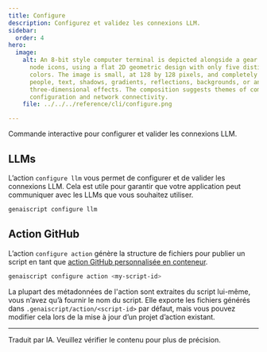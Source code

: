 ```yaml
---
title: Configure
description: Configurez et validez les connexions LLM.
sidebar:
  order: 4
hero:
  image:
    alt: An 8-bit style computer terminal is depicted alongside a gear and network
      node icons, using a flat 2D geometric design with only five distinct
      colors. The image is small, at 128 by 128 pixels, and completely avoids
      people, text, shadows, gradients, reflections, backgrounds, or any
      three-dimensional effects. The composition suggests themes of computer
      configuration and network connectivity.
    file: ../../../reference/cli/configure.png

---
```


Commande interactive pour configurer et valider les connexions LLM.

## LLMs

L’action `configure llm` vous permet de configurer et de valider les connexions LLM. Cela est utile pour garantir que votre application peut communiquer avec les LLMs que vous souhaitez utiliser.

```bash
genaiscript configure llm
```

## Action GitHub

L’action `configure action` génère la structure de fichiers pour publier un script en tant que [action GitHub personnalisée en conteneur](https://docs.github.com/en/actions/sharing-automations/creating-actions/creating-a-docker-container-action).

```bash
genaiscript configure action <my-script-id>
```

La plupart des métadonnées de l'action sont extraites du script lui-même, vous n’avez qu’à fournir le nom du script. Elle exporte les fichiers générés dans `.genaiscript/action/<script-id>` par défaut, mais vous pouvez modifier cela lors de la mise à jour d’un projet d’action existant.

<hr />

Traduit par IA. Veuillez vérifier le contenu pour plus de précision.
